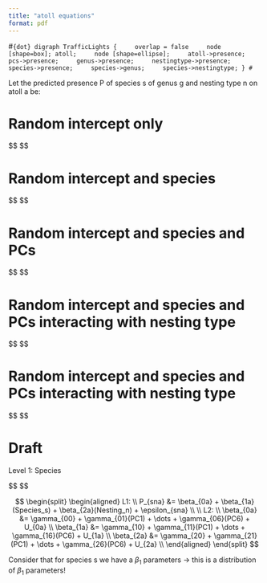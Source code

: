 ```yaml
---
title: "atoll equations"
format: pdf
---
```


#```{dot}
digraph TrafficLights {
    overlap = false
    node [shape=box]; atoll;
    node [shape=ellipse];
    atoll->presence;
    pcs->presence;
    genus->presence;
    nestingtype->presence;
    species->presence;
    species->genus;
    species->nestingtype;
}
#```

Let the predicted presence P of species s of genus g and nesting type n on atoll a be:

# Random intercept only
$$
\begin{equation}
\begin{split}
\begin{aligned}

P_{as} &= \beta_{0a} + \epsilon_{as}\\
\beta_{0a} &= \gamma_{00} + U_{0a}

\end{aligned}
\end{split}
\end{equation}
$$

# Random intercept and species
$$
\begin{equation}
\begin{split}
\begin{aligned}

P_{as} &= \beta_{0a} + \beta_{1s}(Species_s) + \epsilon_{as} \\ %% check notation for index coefficients (beta1s)
\beta_{0a} &= \gamma_{00} + U_{0a}

\end{aligned}
\end{split}
\end{equation}
$$

# Random intercept and species and PCs

$$
\begin{equation}
\begin{split}
\begin{aligned}

P_{as} &= \beta_{0a} + \beta_{1s}(Species_s) + \beta_{2s}(PC1) + \dots + \beta_{7s}(PC6) + \epsilon_{as} \\
\beta_{0a} &= \gamma_{00} + U_{0a}

\end{aligned}
\end{split}
\end{equation}
$$

# Random intercept and species and PCs interacting with nesting type

$$
\begin{equation}
\begin{split}
\begin{aligned}

P_{asn} &= \alpha_{a} + \beta_{s}(Species_s) + \theta_{1s}(PC1) + \dots + \theta_{6s}(PC6) + \gamma(Nesting_n) + \epsilon_{as} \\
\beta_{0a} &= \gamma_{00} + U_{0a}

\end{aligned}
\end{split}
\end{equation}
$$

# Random intercept and species and PCs interacting with nesting type

$$
\begin{equation}
\begin{split}
\begin{aligned}

P_{asn} &= \beta_{0a} + \beta_{1s}(Species_s) + \beta_{2s}(PC1) + \dots + \beta_{7s}(PC6) + \beta_{8ns} + \epsilon_{as} \\
\beta_{0a} &= \gamma_{00} + U_{0a} \\
\beta_{8ns} &= \gamma_{800} + U_{8s}

\end{aligned}
\end{split}
\end{equation}
$$

# Draft

Level 1: Species

$$
\begin{equation}
\begin{split}
\begin{aligned}
L1: \\
P_{sna} &= \beta_{0na} + \beta_{1na}(Species_s) + \epsilon_{sna} \\
\\
L2: \\
\beta_{0na} &= \gamma_{00a} + \gamma_{01a}(Nesting_n) \\
\beta_{1na} &= \gamma_{10a} + \gamma_{11a}(Nesting_n) \\
\\
L3: \\
\gamma_{00a} &= \theta_{000} + U_{00a} \\
\gamma_{01a} &= \theta_{010} + U_{01a} \\
\gamma_{10a} &= \theta_{100} + U_{10a} \\
\gamma_{11a} &= \theta_{110} + U_{11a} \\

\end{aligned}
\end{split}
\end{equation}
$$

$$
\begin{split}
\begin{aligned}
L1: \\
P_{sna} &= \beta_{0a} + \beta_{1a}(Species_s) + \beta_{2a}(Nesting_n) + \epsilon_{sna} \\
\\
L2: \\
\beta_{0a} &= \gamma_{00} + \gamma_{01}(PC1) + \dots + \gamma_{06}(PC6) + U_{0a} \\
\beta_{1a} &= \gamma_{10} + \gamma_{11}(PC1) + \dots + \gamma_{16}(PC6) + U_{1a} \\
\beta_{2a} &= \gamma_{20} + \gamma_{21}(PC1) + \dots + \gamma_{26}(PC6) + U_{2a} \\
\end{aligned}
\end{split}
$$

Consider that for species s we have a $\beta_1$ parameters -> this is a distribution of $\beta_1$ parameters!
